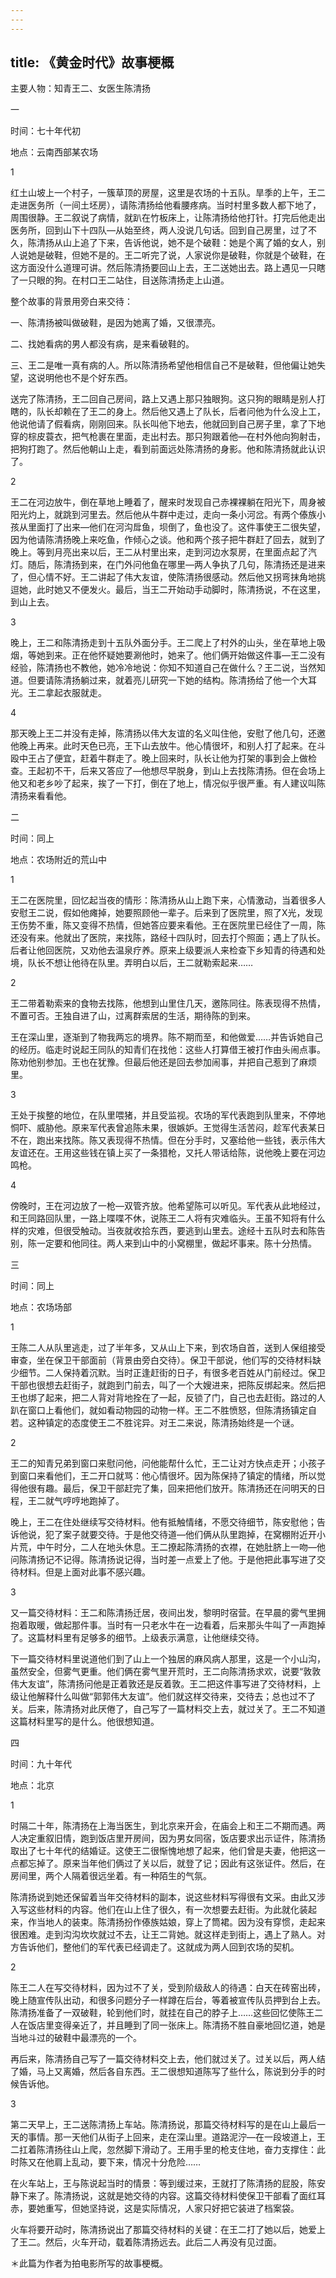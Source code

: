 ```yaml
---
---
---
```

title: 《黄金时代》故事梗概
---

主要人物：知青王二、女医生陈清扬


一


时间：七十年代初

地点：云南西部某农场

1

红土山坡上一个村子，一簇草顶的房屋，这里是农场的十五队。旱季的上午，王二走进医务所（一间土坯房），请陈清扬给他看腰疼病。当时村里多数人都下地了，周围很静。王二叙说了病情，就趴在竹板床上，让陈清扬给他打针。打完后他走出医务所，回到山下十四队—从始至终，两人没说几句话。回到自己房里，过了不久，陈清扬从山上追了下来，告诉他说，她不是个破鞋：她是个离了婚的女人，别人说她是破鞋，但她不是的。王二听完了说，人家说你是破鞋，你就是个破鞋，在这方面没什么道理可讲。然后陈清扬要回山上去，王二送她出去。路上遇见一只瞎了一只眼的狗。在村口王二站住，目送陈清扬走上山道。

整个故事的背景用旁白来交待：

一、陈清扬被叫做破鞋，是因为她离了婚，又很漂亮。

二、找她看病的男人都没有病，是来看破鞋的。

三、王二是唯一真有病的人。所以陈清扬希望他相信自己不是破鞋，但他偏让她失望，这说明他也不是个好东西。

送完了陈清扬，王二回自己房间，路上又遇上那只独眼狗。这只狗的眼睛是别人打瞎的，队长却赖在了王二的身上。然后他又遇上了队长，后者问他为什么没上工，他说他请了假看病，刚刚回来。队长叫他下地去，他就回到自己房子里，拿了下地穿的棕皮蓑衣，把气枪裹在里面，走出村去。那只狗跟着他—在村外他向狗射击，把狗打跑了。然后他朝山上走，看到前面远处陈清扬的身影。他和陈清扬就此认识了。

2

王二在河边放牛，倒在草地上睡着了，醒来时发现自己赤裸裸躺在阳光下，周身被阳光灼上，就跳到河里去。然后他从牛群中走过，走向一条小河岔。有两个傣族小孩从里面打了出来—他们在河沟戽鱼，坝倒了，鱼也没了。这件事使王二很失望，因为他请陈清扬晚上来吃鱼，作倾心之谈。他和两个孩子把牛群赶了回去，就到了晚上。等到月亮出来以后，王二从村里出来，走到河边水泵房，在里面点起了汽灯。随后，陈清扬到来，在门外问他鱼在哪里—两人争执了几句，陈清扬还是进来了，但心情不好。王二讲起了伟大友谊，使陈清扬很感动。然后他又拐弯抹角地挑逗她，此时她又不便发火。最后，当王二开始动手动脚时，陈清扬说，不在这里，到山上去。

3

晚上，王二和陈清扬走到十五队外面分手。王二爬上了村外的山头，坐在草地上吸烟，等她到来。正在他怀疑她要涮他时，她来了。他们俩开始做这件事—王二没有经验，陈清扬也不教他，她冷冷地说：你知不知道自己在做什么？王二说，当然知道。但要请陈清扬躺过来，就着亮儿研究一下她的结构。陈清扬给了他一个大耳光。王二拿起衣服就走。

4

那天晚上王二并没有走掉，陈清扬以伟大友谊的名义叫住他，安慰了他几句，还邀他晚上再来。此时天色已亮，王下山去放牛。他心情很坏，和别人打了起来。在斗殴中王占了便宜，赶着牛群走了。晚上回来时，队长让他为打架的事到会上做检查。王起初不干，后来又答应了—他想尽早脱身，到山上去找陈清扬。但在会场上他又和老乡吵了起来，挨了一下打，倒在了地上，情况似乎很严重。有人建议叫陈清扬来看看他。


二


时间：同上

地点：农场附近的荒山中

1

王二在医院里，回忆起当夜的情形：陈清扬从山上跑下来，心情激动，当着很多人安慰王二说，假如他瘫掉，她要照顾他一辈子。后来到了医院里，照了X光，发现王伤势不重，陈又变得不热情，但她答应要来看他。王在医院里已经住了一周，陈还没有来。他就出了医院，来找陈，路经十四队时，回去打个照面；遇上了队长。后者让他回医院，又劝他去温泉疗养。原来上级要派人来检查下乡知青的待遇和处境，队长不想让他待在队里。弄明白以后，王二就勒索起来……

2

王二带着勒索来的食物去找陈，他想到山里住几天，邀陈同往。陈表现得不热情，不置可否。王独自进了山，过离群索居的生活，期待陈的到来。

王在深山里，逐渐到了物我两忘的境界。陈不期而至，和他做爱……并告诉她自己的经历。临走时说起王同队的知青们在找他：这些人打算借王被打作由头闹点事。陈劝他别参加。王也在犹豫。但最后他还是回去参加闹事，并把自己惹到了麻烦里。

3

王处于挨整的地位，在队里喂猪，并且受监视。农场的军代表跑到队里来，不停地恫吓、威胁他。原来军代表曾追陈未果，很嫉妒。王觉得生活苦闷，趁军代表某日不在，跑出来找陈。陈又表现得不热情。但在分手时，又塞给他一些钱，表示伟大友谊还在。王用这些钱在镇上买了一条猎枪，又托人带话给陈，说他晚上要在河边鸣枪。

4

傍晚时，王在河边放了一枪—双管齐放。他希望陈可以听见。军代表从此地经过，和王同路回队里，一路上喋喋不休，说陈王二人将有灾难临头。王虽不知将有什么样的灾难，但很受触动。当夜就收拾东西，要逃到山里去。途经十五队时去和陈告别，陈一定要和他同往。两人来到山中的小窝棚里，做起坏事来。陈十分热情。


三


时间：同上

地点：农场场部

1

王陈二人从队里逃走，过了半年多，又从山上下来，到农场自首，送到人保组接受审查，坐在保卫干部面前（背景由旁白交待）。保卫干部说，他们写的交待材料缺少细节。二人保持着沉默。当时正逢赶街的日子，有很多老百姓从门前经过。保卫干部也很想去赶街子，就跑到门前去，叫了一个大嫂进来，把陈反绑起来。然后把王也绑了起来，把二人背对背地拴在了一起，反锁了门，自己也去赶街。路过的人趴在窗口上看他们，就如看动物园的动物一样。王二不胜愤怒，但陈清扬镇定自若。这种镇定的态度使王二不胜诧异。对王二来说，陈清扬始终是一个谜。

2

王二的知青兄弟到窗口来慰问他，问他能帮什么忙，王二让对方快点走开；小孩子到窗口来看他们，王二开口就骂：他心情很坏。因为陈保持了镇定的情绪，所以觉得他很有趣。最后，保卫干部赶完了集，回来把他们放开。陈清扬还在问明天的日程，王二就气哼哼地跑掉了。

晚上，王二在住处继续写交待材料。他有抵触情绪，不愿交待细节，陈安慰他；告诉他说，犯了案子就要交待。于是他交待道—他们俩从队里跑掉，在窝棚附近开小片荒，中午时分，二人在地头休息。王二撩起陈清扬的衣襟，在她肚脐上一吻—他问陈清扬记不记得。陈清扬说记得，当时差一点爱上了他。于是他把此事写进了交待材料。但是上面对此事不感兴趣。

3

又一篇交待材料：王二和陈清扬迁居，夜间出发，黎明时宿营。在早晨的雾气里拥抱着取暖，做起那件事。当时有一只老水牛在一边看着，后来那头牛叫了一声跑掉了。这篇材料里有足够多的细节。上级表示满意，让他继续交待。

下一篇交待材料里说道他们到了山上一个独居的麻风病人那里，这是一个小山沟，虽然安全，但雾气更重。他们俩在雾气里开荒时，王二向陈清扬求欢，说要“敦敦伟大友谊”，陈清扬问他是正着敦还是反着敦。王二把这件事写进了交待材料，上级让他解释什么叫做“郭郭伟大友谊”。他们就这样交待来，交待去；总也过不了关。后来，陈清扬对此厌倦了，自己写了一篇材料交上去，就过关了。王二不知道这篇材料里写的是什么。他很想知道。


四


时间：九十年代

地点：北京

1

时隔二十年，陈清扬在上海当医生，到北京来开会，在庙会上和王二不期而遇。两人决定重叙旧情，跑到饭店里开房间，因为男女同宿，饭店要求出示证件，陈清扬取出了七十年代的结婚证。这使王二很惭愧地想了起来，他们曾是夫妻，他把这一点都忘掉了。原来当年他们俩过了关以后，就登了记；因此有这张证件。然后，在房间里，两个人隔着很远坐着。有一种陌生的气氛。

陈清扬说到她还保留着当年交待材料的副本，说这些材料写得很有文采。由此又涉入写这些材料的内容。他们在山上住了很久，有一次想要去赶街。为此就化装起来，作当地人的装束。陈清扬扮作傣族姑娘，穿上了筒裙。因为没有穿惯，走起来很困难。走到沟沟坎坎就过不去，让王二背她。就这样走到街上，遇上了熟人。对方告诉他们，整他们的军代表已经调走了。这就成为两人回到农场的契机。

2

陈王二人在写交待材料，因为过不了关，受到阶级敌人的待遇：白天在砖窑出砖，晚上随宣传队出动，和很多问题分子一样蹲在后台，等着被宣传队员押到台上去。陈清扬准备了一双破鞋，轮到他们时，就挂在自己的脖子上……这些回忆使陈王二人在饭店里变得亲近了，并且睡到了同一张床上。陈清扬不胜自豪地回忆道，她是当地斗过的破鞋中最漂亮的一个。

再后来，陈清扬自己写了一篇交待材料交上去，他们就过关了。过关以后，两人结了婚，马上又离婚，然后各自东西。王二很想知道陈写了些什么，陈说到分手的时候告诉他。

3

第二天早上，王二送陈清扬上车站。陈清扬说，那篇交待材料写的是在山上最后一天的事情。那一天他们从街子上回来，走在深山里。道路泥泞—在一段坡道上，王二扛着陈清扬往山上爬，忽然脚下滑动了。王用手里的枪支住地，奋力支撑住：此时陈又在他肩上乱动，要下来，情况十分危险……

在火车站上，王与陈说起当时的情景：等到缓过来，王就打了陈清扬的屁股，陈安静下来了。陈清扬说，这就是她交待的内容。这篇交待材料使保卫干部看了面红耳赤，要她重写，但她坚持说，这是实际情况，人家只好把它装进了档案袋。

火车将要开动时，陈清扬说出了那篇交待材料的关键：在王二打了她以后，她爱上了王二。然后，火车开动，载着陈清扬远去。此后二人再没有见过面。

＊此篇为作者为拍电影所写的故事梗概。